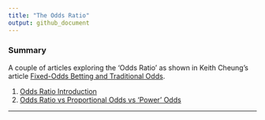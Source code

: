 ```yaml
---
title: "The Odds Ratio"
output: github_document
---
```


### Summary

A couple of articles exploring the 'Odds Ratio' as shown in  Keith Cheung's article [Fixed-Odds Betting and Traditional Odds](http://www.sportstradingnetwork.com/article/fixed-odds-betting-traditional-odds/).


1. [Odds Ratio Introduction](http://htmlpreview.github.io/?https://github.com/jamieayton/odds-ratio/blob/master/odds-ratio.html)
2. [Odds Ratio vs Proportional Odds vs 'Power' Odds](http://htmlpreview.github.io/?https://github.com/jamieayton/odds-ratio/blob/master/true-odds-estimation.html)  

***


